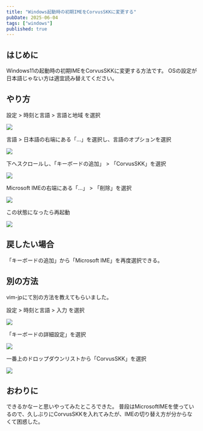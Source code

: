 ```yaml
---
title: "Windows起動時の初期IMEをCorvusSKKに変更する"
pubDate: 2025-06-04
tags: ["windows"]
published: true
---
```


## はじめに

Windows11の起動時の初期IMEをCorvusSKKに変更する方法です。
OSの設定が日本語じゃない方は適宜読み替えてください。
## やり方


設定 > 時刻と言語 > 言語と地域 を選択

![](/images/blog/2025-06-04/img1.png)

言語 > 日本語の右端にある「...」を選択し、言語のオプションを選択

![](/images/blog/2025-06-04/img2.png)

下へスクロールし、「キーボードの追加」 > 「CorvusSKK」を選択

![](/images/blog/2025-06-04/img3.png)

Microsoft IMEの右端にある「...」 >  「削除」を選択

![](/images/blog/2025-06-04/img4.png)

この状態になったら再起動

![](/images/blog/2025-06-04/img5.png)

## 戻したい場合

「キーボードの追加」から「Microsoft IME」を再度選択できる。

## 別の方法

vim-jpにて別の方法を教えてもらいました。

設定 > 時刻と言語 > 入力 を選択

![](/images/blog/2025-06-04/img6.png)

「キーボードの詳細設定」を選択

![](/images/blog/2025-06-04/img7.png)

一番上のドロップダウンリストから「CorvusSKK」を選択

![](/images/blog/2025-06-04/img8.png)

## おわりに

できるかなーと思いやってみたところできた。
普段はMicrosoftIMEを使っているので、久しぶりにCorvusSKKを入れてみたが、IMEの切り替え方が分からなくて困惑した。
